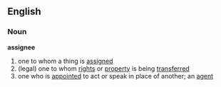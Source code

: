 == English ==
=== Noun ===
'''assignee'''
# one to whom a thing is [[assigned]]
# (legal) one to whom [[rights]] or [[property]] is being [[transferred]]
# one who is [[appointed]] to act or speak in place of another; an [[agent]]
